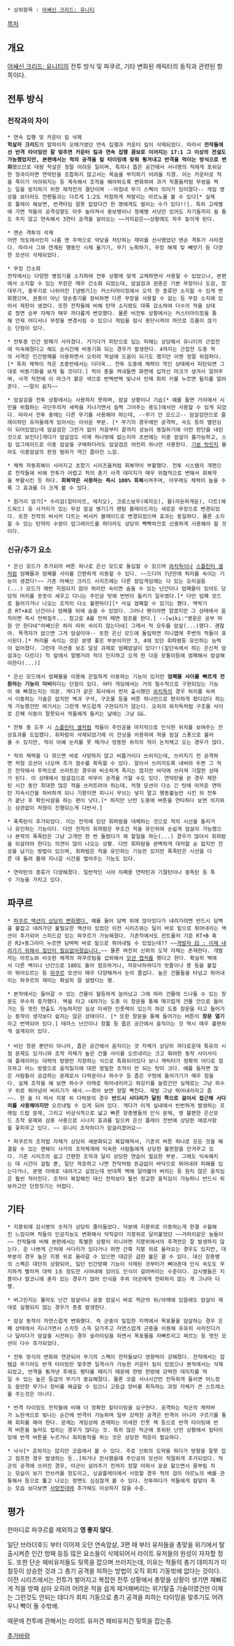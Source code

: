  * 상위항목 : [[어쌔신 크리드: 유니티]]

[[목차]]
== 개요 ==
[[어쌔신 크리드: 유니티]]의 전투 방식 및 파쿠르, 기타 변화된 캐릭터의 동작과 관련된 항목이다.

== 전투 방식 ==
=== 전작과의 차이 ===
 * 연속 집행 및 카운터 킬 삭제
 '''학살자 크리드'''의 알파이자 오메가였던 연속 집행과 카운터 킬이 삭제되었다. 따라서 '''전작들에선 반격 타이밍만 잘 맞추면 카운터 킬과 연속 집행 콤보로 이어지는 17:1 그 이상의 전설도 가능했었지만, 본편에서는 적의 공격을 칼 타이밍에 맞춰 튕겨내고 반격을 먹이는 방식으로 변화'''했으므로 대량 학살은 정말 어려운 일이며, 특히나 좁은 공간에서 서너명의 적에게 포위당한 형국이라면 연막탄을 조합하지 않고서는 목숨을 부지하기 어려울 지경. 이는 카운터로 적을 죽이기 어려워지는 등 계속해서 조작을 해야하도록 변화하여 과거 작품들처럼 무쌍을 찍는 일을 방지하기 위한 제작진의 결단이며 --마침내 무기 스펙이 의미가 있어졌다-- 게임 영상을 보더라도 전편들과는 다르게 1:2도 처참하게 쳐발리는 아르노를 볼 수 있다[* 실제로 플레이 해보면, 반격타임 잘못 잡았다간 한 명에게도 썰리는 수가 있다!!]. 특히 고레벨에 가면 적들의 공격성향도 아주 높아져서 중보병이나 정예병 서넛만 있어도 자기들끼리 쉴 틈도 주지 않고 연속해서 3연타 공격을 걸어오는 ~~거지같은~~상황에도 자주 놓이게 된다. 

 * 맨손 격투의 삭제
 어떤 의도에서인지 나름 맨 주먹으로 악당을 처단하는 재미를 선사했었던 맨손 격투가 사라졌다. 따라서 그와 연계된 행동인 시체 옮기기, 무기 노획하기, 무장 해제 및 빼앗기 등 다양한 모션이 삭제되었다.

 * 무장 간소화
 전작에서는 다양한 병장기를 소지하여 전투 상황에 맞게 교체하면서 사용할 수 있었으나, 본편에서 소지할 수 있는 무장은 매우 간소화 되었는데, 암살검과 권총은 기본 무장이나 도검, 장대무기, 중무기로 나위어진 [냉병기]는 커스터마이징에서 오직 한 종류만 소지할 수 있게 변화했으며, 권총이 아닌 양손총기를 장비하면 다른 무장을 사용할 수 없는 등 무장 소지에 있어서 제한이 생겼다. 또한 전작들에 비해 탄약 소지량도 대폭 감소하여 다수의 적을 상대로 정면 승부 자체가 매우 까다롭게 변모했다. 물론 비전투 상황에서는 커스터마이징을 통해 언제 어디서나 무장을 변경시킬 수 있으나 게임을 잠시 중단시켜야 하므로 흐름이 끊기는 단점이 있다.

 * 전투중 인간 방패가 사라졌다. 거기다가 피탄으로 입는 피해는 상당해서 유니티의 근접전에 익숙해졌다고 해도 순식간에 비동기화 되는 경우가 발생한다. 4까지는 근접전 도중 적의 사격은 인간방패를 이용하면서 오히려 학살에 도움이 되기도 했지만 이젠 정말 위험하다.[* 특히 체력이 적은 초중반에서는 더더욱.. 전투 도중에 체력이 깍인 상태에서 피탄되면 그대로 비동기화를 보게 될 것이다.] 적이 총을 꺼내들면 화면에 십자선 마크가 생겨서 알려주며, 사격 직전에 이 마크가 붉은 색으로 번쩍번쩍 빛나서 언제 회피 키를 누르면 될지를 알려준다. ~~말이 쉽지~~

 * 암살검을 전투 상황에서는 사용하지 못하며, 암살 상황이나 기습[* 예를 들면 거리에서 시민을 위협하는 극단주의자 세력을 지나가면서 슬쩍 그어주는 용도]에서만 사용할 수 있게 되었다. 따라서 전투 중에는 다른 무기를 사용해야 하는데, --무기 안 모으고-- 암살검만으로 플레이하던 유저들에게 있어서는 아쉬운 부분. [* 무기의 경우에만 공격력, 속도 등의 밸런싱이 되어있었는데 암살검은 그런거 없이 처음부터 끝까지 성능이 동일하기에 이런 판단을 내린것으로 보인다]게다가 암살검도 이제 하나밖에 없는지라 초반에는 이중 암살이 불가능하고, 스킬 업그레이드로 이중 암살을 구매하더라도 암살검은 여전히 하나만 사용한다. [[기분 탓]]인지 몰라도 이중암살의 판정 범위가 약간 좁아진 느낌.

 * 체력 자동회복이 사라지고 초창기 시리즈들처럼 회복약이 부활했다. 전투 시스탬의 개편으로 전작들에 비해 전투가 어렵고 적의 총기 사격 데미지가 매우 위협적으로 변해서 회복약을 부활시킨 듯 하다. '''회복약은 사용하는 즉시 100% 회복'''시켜주며, 아무래도 체력이 높을 수록 그 효과를 더 크게 볼 수 있다.

 * 원거리 암기[* 수리검(알타이르, 에지오), 크로스보우(에지오), 활(라둔하게둔), 다트(에드워드) 등 사거리가 있는 무성 암살 병기]가 팬텀 블레이드라는 새로운 무장으로 변경되었다. 또한 전작의 버서커 다트는 버서커 블레이드로 변경되었으며 효과는 동일하다. 물론 소지할 수 있는 탄약의 수량이 업그레이드를 하더라도 상당히 빡빡하므로 신중하게 사용해야 할 것이다.

=== 신규/추가 요소 ===
 * 은신 모드가 추가되어 버튼 하나로 은신 모드로 돌입할 수 있으며 [[와치독]]이나 [[스플린터 셀]]처럼 엄폐물과 엄폐물 사이를 간편하게 이동할 수 있다. ~~드디어 7년만에 허리를 숙이는 기능이 생겼다!~~ 기존 어쌔신 크리드 시리즈에는 다른 잠입게임에는 다 있는 오리걸음(...) 모드가 매번 지원되지 않아 허리만 숙이면 숨을 수 있는 난간이나 엄폐물이 있어도 당당히 머리를 꼿꼿이 세우고 다니는 주인공 탓에 번번이 들키기 일쑤였다.[* 다만 엄폐 모드로 들어가거나 나오는 조작이 다소 불편하다][* 사실 엄폐할 수 있기는 했다. 엑박기준 RT+A로 난간이나 엄폐물 뒤에 숨을 수 있었다. 그러나 팬이라면 알겠지만 그 상태에서 움직이면 즉시 전력질주... 참고로 A를 먼저 떼면 점프를 한다.] --[wiki:"영웅은 공부 따원 안 한다네"어쌔신은 허리 따위 숙이지 않는다네] 그래서 적 모두를 암살(...)했다. 괜찮아. 목격자가 없으면 그게 암살이야-- 또한 은신 모드에 돌입하면 미니맵에 주변의 적들이 표시된다.[* 허리를 숙이는 것은 분명 좋은 부분이지만 3, 4에 있던 휘파람등 유인하는 능력이 없어졌다. 그런데 미션중 보조 달성 과제로 엄폐암살이 있다!!(짚단속에서 하는 은신처 암살과는 다르다) 적 앞에서 얼쩡거려 적이 인지하고 오게 한 다음 모퉁이등에 엄폐해서 암살해야한다(...)]

 * 은신 모드에서 엄폐물을 이용해 은밀하게 이동하는 기능이 있지만 '''엄폐물 사이를 빠르게 전환하는 기능이 미비'''하다는 단점이 있다. 여타 게임에서는 거의 필수적으로 구현되있는 기능이 왜 빠졌는지는 의문. 게다가 같은 회사에서 먼저 출시했던 [[와치독]]의 경우 허리를 숙여서 이동하는 기술은 없지만 벽과 구석, 구조물 등을 버튼 하나만으로 편리하게 왔다갔다 하는게 가능했건만 여기서는 그런게 부드럽게 구현되지가 않는다. 오히려 와치독처럼 구조물 사이로 은폐 이동이 잘못되서 적들에게 들키는 날에는 그냥 GG.

 * 전투 중 도주 시 [[스플린터 셀]]처럼 적들이 주인공을 마지막으로 인식한 위치를 보여주는 잔상효과를 도입했다. 휘파람이 삭제되었기에 이 잔상을 이용하여 적을 암살 스폿으로 불러올 수 있지만, 적이 아예 눈치를 못 채거나 엉뚱한 위치의 적이 눈치채고 오는 경우가 많다.

 * 적의 체력을 다 깎으면 바로 사망하지 않고 비틀거리다 쓰러지는데, 쓰러지기 전 공격하면 처형 모션이 나오며 추가 점수를 획득할 수 있다. 알아서 쓰러지도록 내버려 두면 그 적은 전작에서 주먹으로 쓰러트린 경우와 비슷하게 죽지는 않지만 바닥에 쓰러져 기절한 상태가 된다. 이 상태에서 암살검으로 마무리 공격을 가할 수도 있다. 연막탄을 쓴 경우 제한된 시간 동안 최대한 많은 적을 쓰러트려야 하는데, 처형 모션이 다소 긴 탓에 아까운 연막탄 지속시간을 허비하게 되니 기왕이면 피니시 무브는 넣지 말고 행동불능만 시킨 뒤 전투가 끝난 후 확인사살을 하는 편이 낫다.[* 하지만 난전 도중에 버튼을 연타하다 보면 의지와는 상관없이 처형이 진행되는게 다반사.]

 * 폭죽탄이 추가되었다. 이는 전작에 있던 휘파람을 대체하는 것으로 적의 시선을 돌리거나 유인하는 기능이다. 다만 전작의 휘파람은 무조건 적을 유인하여 손쉽게 암살이 가능했으나 본작의 폭죽탄은 그냥 고개만 한 번 돌렸다가 제 할일을 하는(...) 경우가 많아서 휘파람을 되살려야 한다는 의견이 많이 나오는 상황. 다만 휘파람을 완벽하게 대처할 순 없지만 잔상을 남기는 방법이 있으며, 휘파람은 적을 유인하는 기능만 있지만 폭죽탄은 시선을 다른 데 돌려 몰래 지나갈 시간을 벌어주는 기능도 있다.

 * 연막탄의 종류가 다양해졌다. 일반적인 시야 차폐용 연막탄과 기절탄이나 중독탄 등 특수 기능을 가지고 있다.
== 파쿠르 ==
 * [http://i1.ruliweb.daumcdn.net/uf/image/U01/ruliweb/539643953417000010 파쿠르 액션이 상당히 변화했다.] 예를 들어 담벽 위에 앉아있다가 내려가려면 반드시 담벽을 붙잡고 내려가던 불필요한 액션이 있었던 이전 시리즈와는 달리 바로 밑으로 뛰어내리는 액션이 추가되어 스피드감 있는 파쿠르가 가능해졌다. 기존작에서도 컨트롤러 기준 RT+B 혹은 R2+동그라미 누르면 담벼락 바로 밑으로 뛰어내릴 수 있었는데?? ~~[[신뢰의 도약|개발자 曰 : 이제 내려가기 위해서 짚단이 필요없어졌습니다.]]~~ 물론 여전히 신뢰의 도약 자체는 존재한다. 개발자는 아르노와 비슷한 체격의 파쿠르팀을 섭외해서 [[모션 캡처]]를 했다고 한다. 확실히 벽에서 다른 벽이나 난간으로 180도 돌아 점프하거나, 자유낙하하다가 밧줄이나 봉 등을 붙잡아 뛰어오르는 등 [[파쿠르]] 모션이 매우 다양해져서 눈이 즐겁다. 높은 건물들을 타넘고 뛰어내리는 파쿠르의 재미는 확실히 잘 살렸다는 평. 

 * 본작에서는 들어갈 수 있는 건물이 월등하게 늘어났고 그에 따라 건물에 드나들 수 있는 창문도 무수히 증가했다. 벽을 타고 내려가는 도중 이 창문을 통해 매끄럽게 건물 안으로 들어가는 등 멋진 연출도 가능하지만 실상 미세한 인풋랙이 있는지 하강 도중 창문을 타고 들어가는 동작이 생각보다 쉽지는 않은 상태이다. [* 또한 창문을 통해 들어가는 버튼이 '''창문 열기'''라고 번역되어 있다.] 테라스 난간이나 창틀 등 좁은 공간에서 움직이는 것 역시 매우 불편하게 설계되어 있다.
 
 * 비단 창문 뿐만이 아니라, 좁은 공간에서 움직이는 것 자체가 상당히 까다로운데 특유의 시점 문제도 있거니와 조작 자체가 높은 건물 사이를 오르내리는 크고 화려한 동작 사이사이에 플레이어는 대략의 방향만 지정하는 식으로 특화되어있다 보니 캐릭터가 정확히 어디로 점프하고 어느 방향으로 움직일지에 대한 정밀한 조작이 안 되는 탓이 크다. 예를 들자면 많은 사람들이 공감하는 문제로서 다락문이나 하수구 등 좁은 구멍에 들어가기가 매우 힘들다. 실제 조작을 해 보면 하수구 아래로 뛰어내리라고 하강키를 눌렀건만 실제로는 그냥 하수구 위로 뛰어넘어 버리기가 예사.~~겪어 보면 정말 빡친다. 제발 그냥 뛰어내리라고 좀~~. 한 술 더 떠서 지붕 위 다락문의 경우 '''반드시 사다리가 달린 쪽으로 걸어서 접근해 사다리를 사용해야지만''' 오르내릴 수 있게 되어 있다. 게다가 이게 실내에서 빈번하게 발생하는 프레임 드랍 문제, 그리고 비상식적으로 넓고 빠른 장총병들의 인식 문제, 영 불편한 은신모드 조작 문제와 삼중 사중으로 시너지 효과를 일으켜 은신 플레이 전반에 상당한 애로사항을 꽃피우고 있다. ~~ 유니티 조작하다가 암걸리겠어요~~

 * 파쿠르의 조작법 자체가 상당히 세분화되고 복잡해져서, 기존의 버튼 하나로 모든 것을 해결할 수 있는 켄웨이 사가의 조작체계에 익숙한 사람들에게 상당한 불편함을 안겨주고 있다. 기존 시리즈의 쉽고 간편한 조작과 달리 상당한 연습이 필요한 부분. 그래도 익숙해지는 데 시간이 걸릴 뿐, 일단 적응하고 나면 전작처럼 뜬금없이 바닥으로 뛰어내려 피해를 입는다거나, 분명 아래로 내려가고 싶었는데 반대쪽 벽에 달라붙어 버리는 등 원치 않은 움직임은 훨씬 적어진다. 조작이 복잡해진 대신 전작보다 훨씬 정교한 움직임이 가능하니 반드시 퇴보라고만 단정짓기는 어렵다. 

== 기타 ==
 * 지붕위에 감시병의 숫자가 상당히 줄어들었다. 덕분에 지붕위로 이동하는게 한결 수월해진 느낌이며 적들의 인공지능도 변화해서 악착같이 지붕위로 달라붙었던 ~~거머리같은 놈들이~~ 전작들에 비해 본편에서는 특별한 상황이 아니라면 지붕위에서의 추격전은 잘 발생하지 않는다. 운 나쁘게 근처에 사다리가 있다거나 하면 간혹 지붕 위로 올라오는 경우도 있지만, 대부분의 경우 높은 지붕 위로 올라갈 수 있으면 대강은 급한 불은 끌 수 있다. 대신 장총병의 스펙은 대단히 상향되어, 일단 인간방패 기능이 삭제된 것부터가 뼈아픈데 인식 속도도 무지하게 빨라져 대략 1초 정도만 시야내에 있어도 인식이 걸려버리는 수준이다. 감시병들은 지붕이나 발코니에 혼자 있는 경우가 많아 인식을 주위 아군에게 전파하지 않는 게 그나마 다행. 

 * 버그인지는 몰라도 난간 암살이나 공중 암살시 바로 적군의 위/아래에 있음에도 암살이 제대로 실행되지 않는 경우가 종종 발생한다.

 * 암살 동작이 자연스럽게 변화했다. 즉 군중이 밀집한 지역에서 목표물을 암살하는 경우 은폐 상태에서 지나가면서 스치듯 스윽 담가주고 자연스럽게 군중을 이용해 유유히 사라진다거나 달리다가 암살을 시전하는 경우 슬라이딩을 하면서 목표물을 자빠트리고 찌르는 등 멋진 모션이 다수 추가되었다.

 * 전투 방식의 변화와 연관되어 무기의 스펙이 전작들보다 영향력이 강해졌다. 전작에서는 잡탬급 무기라도 반격 타이밍만 맞추면 일격사가 가능한 카운터 킬이 있었으나 본작에서는 삭제되었고, 반격을 튕겨낸 후에도 평타를 때리기 때문에 한방 한방에 강력한 데미지를 먹일 수 있는 높은 등급의 무기가 중요해졌다. 물론 코옵 서너시간만 진득하게 돌리면 어느정도 쓸만한 무기나 장비를 해금할 수 있으니 고등급 장비를 획득하는 과정 자체가 큰 스트레스를 주는것은 아니다.

 * 반격 타이밍도 전작들에 비해 더 정확한 칼타이밍을 요구한다. 공격하는 적군의 체력바가 노란색으로 빛나는 순간에 반격이 가능하며 일부 강력한 공격은 반격이 아니라 구르기를 통해 회피를 해야 한다. 문제는 게임상에 존재하는 미세한 인풋 랙 등으로 반격 타이밍에 반격 버튼을 눌러도 씹히는 경우가 많다는 것. 특히 많은 적군에 포위된 난전 상황에서 칼타이밍에 반격 버튼을 누르거나 회피동작을 하는 것은 상당한 적응이 필요하다.

 * 낙사[* 흔하지는 않지만 코옵에서 볼 수 있다. 주로 신뢰의 도약을 하다가 방향을 잘못 잡고 점프한 경우 발생하는 듯..]하거나 전사했을때 주인공의 모션이 적절하게 추가되었다. 적군의 공격에 쓰러진 경우, 아군이 살려주기 전까지 정말 아파서 끙끙 앓으면서 몸부림 치는 모습이 보기 안쓰러울 정도이고, 싱글플레이에서 사망할 경우 적의 검이 아르노의 배를 관통해서 등으로 뚫고 나오는 장면도 심심찮게 볼 수 있다. 전투하다가 적들에게 칼맞아 죽는 모습 보다보면 [[사망전대]]에 추가해도 이상하지 않을 수준. 


== 평가 ==

한마디로 파쿠르를 제외하고 '''영 좋지 않다.'''

일단 브라더후드 부터 이어져 오던 연속암살, 3편 때 부터 유저들을 총맞을 위기에서 탈출시켜준 인간 방패 등등 많은 요소들이 삭제되어서 라이트 유저들의 원성이 자자할 정도. 
또한 단순 헤비유저들도 뒷목을 잡으며 쓰러지는데, 이유는 적들의 총기 데미지가 미칠듯이 상승한 것과 그 총기 공격을 피하는 방법이 오직 회피 기동밖에 없다는 것이다. 이전 시리즈에서는 전투가 벌어지고 복잡한 전투 상황에서 총맞을 상황이 생기면 재빠르게 적을 방패 삼아 오히려 어려운 적을 쉽게 제거해버리는 위기탈출 기술이였건만 이제는 그런것도 안되는 데다가 회피 기동으로 총기 공격을 피하는 타이밍을 맞추기도 어려우니 빡이 돌 수밖에.

때문에 전투에 관해서는 라이트 유저건 헤비유저건 뒷목을 잡는중. 

[[추가바람]]
